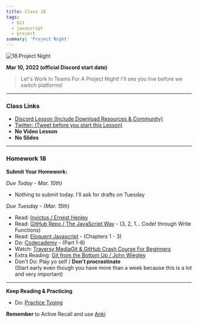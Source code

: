 ```yaml
---
title: Class 18
tags:
  - Git
  - javascript
  - project
summary: 'Project Night'
---
```


![18.Project Night](https://cdn.hashnode.com/res/hashnode/image/upload/v1676634079841/AVX4ZJdzV.png?auto=compress)

**Mar 10, 2022 (official Discord start date)**

> Let's Work In Teams For A Project Night! I'll see you live before we switch platforms!

<hr />

### Class Links

- [Discord Lesson (Include Download Resources & Community)](https://discord.com/channels/735923219315425401/738891289071714388/951608153055830026)
- [Twitter: (Tweet before you start this Lesson)](https://twitter.com/leonnoel/status/1502049287454306304)
- **No Video Lesson**
- **No Slides**

<hr />

### Homework 18

**Submit Your Homework:**

_Due Today - Mar. 10th)_

- Nothing to submit today. I'll ask for drafts on Tuesday

_Due Tuesday - (Mar. 15th)_

- Read: [Invictus / Ernest Henley](https://www.poetryfoundation.org/poems/51642/invictus)
- Read: [GitHub Repo / The JavaScript Way](https://github.com/bpesquet/thejsway) - (3, 2, 1... Code! through Write Functions)
- Read: [Eloquent Javascript](http://eloquentjavascript.net/3rd_edition/) - (Chapters 1 - 3)
- Do: [Codecademy](https://www.codecademy.com/learn/introduction-to-javascript) - (Part 1-6)
- Watch: [Traversy MediaGit & GitHub Crash Course For Beginners](https://youtu.be/SWYqp7iY_Tc)
- Extra Reading: [Git from the Bottom Up / John Wiegley](https://jwiegley.github.io/git-from-the-bottom-up/)
- Don't Do: Play yo self / **Don't procrastinate** <br /> (Start early even though you have more than a week because this is a lot and very important)

<hr />

**Keep Reading & Practicing**

- Do: [Practice Typing](https://www.keybr.com/)

**Remember** to Active Recall and use [Anki](https://apps.ankiweb.net/)
